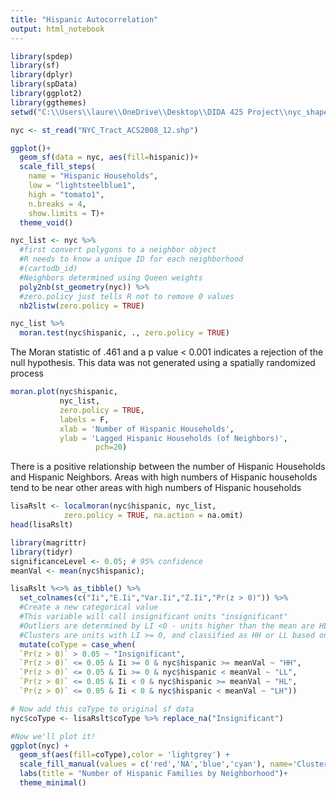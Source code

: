 ---
title: "Hispanic Autocorrelation"
output: html_notebook
---
```{r}
library(spdep)
library(sf)     
library(dplyr)   
library(spData) 
library(ggplot2)
library(ggthemes)
setwd("C:\\Users\\laure\\OneDrive\\Desktop\\DIDA 425 Project\\nyc_shapefile")
```
```{r}
nyc <- st_read("NYC_Tract_ACS2008_12.shp")
```
```{r}
ggplot()+
  geom_sf(data = nyc, aes(fill=hispanic))+
  scale_fill_steps(
    name = "Hispanic Households",
    low = "lightsteelblue1",
    high = "tomato1",
    n.breaks = 4,
    show.limits = T)+
  theme_void()
```
```{r}
nyc_list <- nyc %>% 
  #first convert polygons to a neighbor object
  #R needs to know a unique ID for each neighborhood    
  #(cartodb_id)
  #Neighbors determined using Queen weights
  poly2nb(st_geometry(nyc)) %>% 
  #zero.policy just tells R not to remove 0 values
  nb2listw(zero.policy = TRUE)
```

```{r}
nyc_list %>% 
  moran.test(nyc$hispanic, ., zero.policy = TRUE)
```
The Moran statistic of .461 and a p value < 0.001 indicates a rejection of the null hypothesis.
This data was not generated using a spatially randomized process
```{r}
moran.plot(nyc$hispanic, 
           nyc_list, 
           zero.policy = TRUE, 
           labels = F,
           xlab = 'Number of Hispanic Households',
           ylab = 'Lagged Hispanic Households (of Neighbors)',
                   pch=20)
```
There is a positive relationship between the number of Hispanic Households and Hispanic Neighbors.
Areas with high numbers of Hispanic households tend to be near other areas with high numbers of Hispanic households

```{r}
lisaRslt <- localmoran(nyc$hispanic, nyc_list, 
            zero.policy = TRUE, na.action = na.omit)
head(lisaRslt)
```
```{r}
library(magrittr)
library(tidyr)
significanceLevel <- 0.05; # 95% confidence
meanVal <- mean(nyc$hispanic);

lisaRslt %<>% as_tibble() %>%
  set_colnames(c("Ii","E.Ii","Var.Ii","Z.Ii","Pr(z > 0)")) %>%
  #Create a new categorical value
  #This variable will call insignificant units "insignificant"
  #Outliers are determined by LI <0 - units higher than the mean are HL and units lower than the mean are LH
  #Clusters are units with LI >= 0, and classified as HH or LL based on whether they are above or below the mean
  mutate(coType = case_when(
  `Pr(z > 0)` > 0.05 ~ "Insignificant",
  `Pr(z > 0)` <= 0.05 & Ii >= 0 & nyc$hispanic >= meanVal ~ "HH",
  `Pr(z > 0)` <= 0.05 & Ii >= 0 & nyc$hispanic < meanVal ~ "LL",
  `Pr(z > 0)` <= 0.05 & Ii < 0 & nyc$hispanic >= meanVal ~ "HL",
  `Pr(z > 0)` <= 0.05 & Ii < 0 & nyc$hispanic < meanVal ~ "LH"))

# Now add this coType to original sf data
nyc$coType <- lisaRslt$coType %>% replace_na("Insignificant")

#Now we'll plot it!
ggplot(nyc) +
  geom_sf(aes(fill=coType),color = 'lightgrey') +
  scale_fill_manual(values = c('red','NA','blue','cyan'), name='Clusters & \nOutliers') +
  labs(title = "Number of Hispanic Families by Neighborhood")+
  theme_minimal()
```

